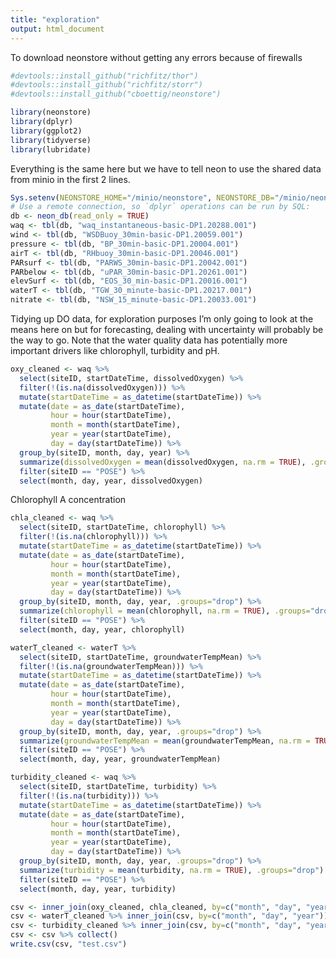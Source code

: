 ```yaml
---
title: "exploration"
output: html_document
---
```

To download neonstore without getting any errors because of firewalls
```r
#devtools::install_github("richfitz/thor")
#devtools::install_github("richfitz/storr")
#devtools::install_github("cboettig/neonstore")
```


```r
library(neonstore)
library(dplyr)
library(ggplot2)
library(tidyverse)
library(lubridate)
```

Everything is the same here but we have to tell neon to use the shared data from
minio in the first 2 lines.
```r
Sys.setenv(NEONSTORE_HOME="/minio/neonstore", NEONSTORE_DB="/minio/neonstore")
# Use a remote connection, so `dplyr` operations can be run by SQL:
db <- neon_db(read_only = TRUE)
waq <- tbl(db, "waq_instantaneous-basic-DP1.20288.001")
wind <- tbl(db, "WSDBuoy_30min-basic-DP1.20059.001")
pressure <- tbl(db, "BP_30min-basic-DP1.20004.001")
airT <- tbl(db, "RHbuoy_30min-basic-DP1.20046.001")
PARsurf <- tbl(db, "PARWS_30min-basic-DP1.20042.001")
PARbelow <- tbl(db, "uPAR_30min-basic-DP1.20261.001")
elevSurf <- tbl(db, "EOS_30_min-basic-DP1.20016.001")
waterT <- tbl(db, "TGW_30_minute-basic-DP1.20217.001")
nitrate <- tbl(db, "NSW_15_minute-basic-DP1.20033.001")
```


Tidying up DO data, for exploration purposes I'm only going to look at the means here on but for forecasting, dealing with uncertainty will probably be the way to go. Note that the water quality data has potentially more important drivers like chlorophyll, turbidity and pH.
```r
oxy_cleaned <- waq %>%
  select(siteID, startDateTime, dissolvedOxygen) %>%
  filter(!(is.na(dissolvedOxygen))) %>% 
  mutate(startDateTime = as_datetime(startDateTime)) %>%
  mutate(date = as_date(startDateTime),
         hour = hour(startDateTime),
         month = month(startDateTime),
         year = year(startDateTime),
         day = day(startDateTime)) %>%
  group_by(siteID, month, day, year) %>% 
  summarize(dissolvedOxygen = mean(dissolvedOxygen, na.rm = TRUE), .groups="drop") %>% 
  filter(siteID == "POSE") %>% 
  select(month, day, year, dissolvedOxygen) 
```

Chlorophyll A concentration
```r
chla_cleaned <- waq %>%
  select(siteID, startDateTime, chlorophyll) %>%
  filter(!(is.na(chlorophyll))) %>% 
  mutate(startDateTime = as_datetime(startDateTime)) %>%
  mutate(date = as_date(startDateTime),
         hour = hour(startDateTime),
         month = month(startDateTime),
         year = year(startDateTime),
         day = day(startDateTime)) %>%
  group_by(siteID, month, day, year, .groups="drop") %>% 
  summarize(chlorophyll = mean(chlorophyll, na.rm = TRUE), .groups="drop") %>% 
  filter(siteID == "POSE") %>% 
  select(month, day, year, chlorophyll) 
```

```r
waterT_cleaned <- waterT %>%
  select(siteID, startDateTime, groundwaterTempMean) %>%
  filter(!(is.na(groundwaterTempMean))) %>% 
  mutate(startDateTime = as_datetime(startDateTime)) %>%
  mutate(date = as_date(startDateTime),
         hour = hour(startDateTime),
         month = month(startDateTime),
         year = year(startDateTime),
         day = day(startDateTime)) %>%
  group_by(siteID, month, day, year, .groups="drop") %>% 
  summarize(groundwaterTempMean = mean(groundwaterTempMean, na.rm = TRUE), .groups="drop") %>% 
  filter(siteID == "POSE") %>% 
  select(month, day, year, groundwaterTempMean)
```

```r
turbidity_cleaned <- waq %>%
  select(siteID, startDateTime, turbidity) %>%
  filter(!(is.na(turbidity))) %>% 
  mutate(startDateTime = as_datetime(startDateTime)) %>%
  mutate(date = as_date(startDateTime),
         hour = hour(startDateTime),
         month = month(startDateTime),
         year = year(startDateTime),
         day = day(startDateTime)) %>%
  group_by(siteID, month, day, year, .groups="drop") %>% 
  summarize(turbidity = mean(turbidity, na.rm = TRUE), .groups="drop") %>% 
  filter(siteID == "POSE") %>% 
  select(month, day, year, turbidity) 
```


```r
csv <- inner_join(oxy_cleaned, chla_cleaned, by=c("month", "day", "year"))
csv <- waterT_cleaned %>% inner_join(csv, by=c("month", "day", "year"))
csv <- turbidity_cleaned %>% inner_join(csv, by=c("month", "day", "year"))
csv <- csv %>% collect()
write.csv(csv, "test.csv")
```

